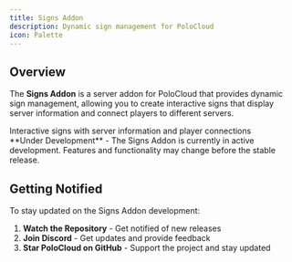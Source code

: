 ```yaml
---
title: Signs Addon
description: Dynamic sign management for PoloCloud
icon: Palette
---
```



## Overview

The **Signs Addon** is a server addon for PoloCloud that provides dynamic sign management, allowing you to create interactive signs that display server information and connect players to different servers.

<div className="text-center mb-12">
    <div className="w-20 h-1 bg-gradient-to-r from-transparent via-primary/50 to-transparent rounded-full mx-auto mb-6" />
    <div className="text-xl text-muted-foreground max-w-3xl mx-auto">
        Interactive signs with server information and player connections
    </div>
</div>

<Callout type="warning">
**Under Development** - The Signs Addon is currently in active development. Features and functionality may change before the stable release.
</Callout>

## Getting Notified

To stay updated on the Signs Addon development:

1. **Watch the Repository** - Get notified of new releases
2. **Join Discord** - Get updates and provide feedback
3. **Star PoloCloud on GitHub** - Support the project and stay updated
